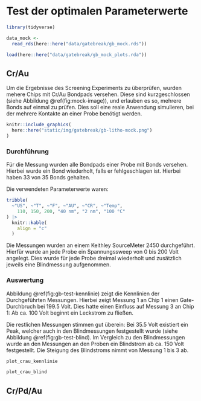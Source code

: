 # Test der optimalen Parameterwerte {#gb-mock}

```r
library(tidyverse)
```

```r
data_mock <- 
  read_rds(here::here("data/gatebreak/gb_mock.rds"))

load(here::here("data/gatebreak/gb_mock_plots.rda"))
```

## Cr/Au

Um die Ergebnisse des Screening Experiments zu überprüfen, wurden mehere Chips mit Cr/Au Bondpads versehen. Diese sind kurzgeschlossen (siehe Abbildung \@ref(fig:mock-image)), und erlauben es so, mehrere Bonds auf einmal zu prüfen. Dies soll eine reale Anwendung simulieren, bei der mehrere Kontakte an einer Probe benötigt werden. 

```r
knitr::include_graphics(
  here::here("static/img/gatebreak/gb-litho-mock.png")
)
```

### Durchführung

Für die Messung wurden alle Bondpads einer Probe mit Bonds versehen. Hierbei wurde ein Bond wiederholt, falls er fehlgeschlagen ist. Hierbei haben 33 von 35 Bonds gehalten.

Die verwendeten Parameterwerte waren: 

```r
tribble(
  ~"US", ~"T", ~"F", ~"AU", ~"CR", ~"Temp",
    110, 150, 200, "40 nm", "2 nm", "100 °C"
) |> 
  knitr::kable(
    align = "c"
  )
```

Die Messungen wurden an einem Keithley SourceMeter 2450 durchgeführt. Hierfür wurde an jede Probe ein Spannungssweep von 0 bis 200 Volt angelegt. Dies wurde für jede Probe dreimal wiederholt und zusätzlich jeweils eine Blindmessung aufgenommen.

### Auswertung

Abbildung \@ref(fig:gb-test-kennlinie) zeigt die Kennlinien der Durchgeführten Messungen. Hierbei zeigt Messung 1 an Chip 1 einen Gate-Durchbruch bei 199.5 Volt. Dies hatte einen Einfluss auf Messung 3 an Chip 1: Ab ca. 100 Volt beginnt ein Leckstrom zu fließen. 

Die restlichen Messungen stimmen gut überein: Bei 35.5 Volt existiert ein Peak, welcher auch in den Blindmessungen festgestellt wurde (siehe Abbildung \@ref(fig:gb-test-blind). Im Vergleich zu den Blindmessungen wurde an den Messungen an den Proben ein Blindstrom ab ca. 150 Volt festgestellt. Die Steigung des Blindstroms nimmt von Messung 1 bis 3 ab. 

```r
plot_crau_kennlinie
```


```r
plot_crau_blind
```

## Cr/Pd/Au
